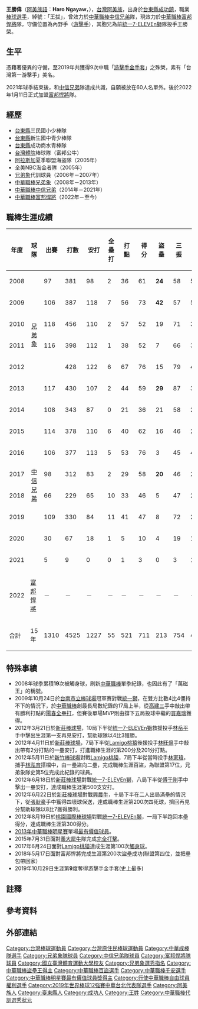 {{noteTA|A=zh-cn:傅于剛;zh-tw:傅于剛;|zh-cn:于剛;zh-tw:于剛;}}
{{Infobox CPBL player|
|name=王勝偉|
|image=|
|width=300|
|position=游擊手|
|team=富邦悍將|
|number=3|
|bats=右|
|throws=右|
|birthdate={{birth_date_and_age|1984|4|1|mf=y}}|
|birthplace={{TWN}}[[臺東縣|臺東縣]][[成功鎮|成功鎮]]|
|debutdate=3月19日
|debutyear=2008年
|debutteam=兄弟象
|statyear=2021年球季
|stat1label=打擊率
|stat1value=0.271
|stat2label=全壘打
|stat2value=55
|stat3label=打點
|stat3value=711
|stat4label=盜壘
|stat4value=213
|teams=<nowiki></nowiki> 
*[[兄弟象|兄弟象]]（2008年－2013年）
*[[中信兄弟|中信兄弟]]（2014年－2021年）
*[[富邦悍將|富邦悍將]]（2022年－）
|awards=<nowiki></nowiki>
*中華職棒年總冠軍：2010、2021
*[[中華職棒盜壘王|中華職棒盜壘王]]：2008、2009、2013、2017
*[[中華職棒最佳十人獎|中華職棒最佳十人獎]]（游擊手）：2011、2013
*[[中華職棒金手套獎|中華職棒金手套獎]]（游擊手）：2008、2010、2011、2012、2014、2015、2016、2017、2019
*[[中華職棒明星賽|中華職棒明星賽]]：2008、2009、2010、2011、2012、2013、2014、2015、2016、2017、2019
}}

'''王勝偉'''（[[阿美語|阿美族語]]：'''Haro Ngayaw'''，{{bd|1984年|4月1日|CatIdx=W王}}），[[台灣|台灣]][[阿美族|阿美族]]，出身於[[臺東縣|台東縣]][[成功鎮|成功鎮]]，職業[[棒球|棒球]][[运动员|選手]]，綽號：「王拔」，曾效力於[[中華職棒|中華職棒]][[中信兄弟|中信兄弟]]隊，現效力於[[中華職棒|中華職棒]][[富邦悍將|富邦悍將]]隊，守備位置為內野手（[[游擊手|游擊手]]），其胞兄為前[[統一7-ELEVEn獅|統一7-ELEVEn獅]]隊投手王勝榮。

== 生平 ==
憑藉著優異的守備，至2019年共獲得9次中職「[[中華職棒金手套獎|游擊手金手套]]」之殊榮，素有「台灣第一游擊手」美名。

2021年球季結束後，和[[中信兄弟|中信兄弟]]隊達成共識，自願被放在60人名單外。後於2022年1月11日正式加盟[[富邦悍將|富邦悍將]]隊。

==經歷==
*[[台東縣|台東縣]]三民國小少棒隊 
*[[台東縣|台東縣]]新生國中青少棒隊 
*[[台東縣|台東縣]]成功商水青棒隊 
*[[台灣體院|台灣體院]]棒球隊（富邦公牛） 
*[[阿拉斯加|阿拉斯加]]夏季聯盟海盜隊（2005年） 
*全美NBC淘金者隊（2005年）  
*[[兄弟象|兄弟象]]代訓球員（2006年－2007年）
*[[中華職棒|中華職棒]][[兄弟象|兄弟象]]（2008年－2013年）
*[[中華職棒|中華職棒]][[中信兄弟|中信兄弟]]（2014年－2021年）
*[[中華職棒|中華職棒]][[富邦悍將|富邦悍將]]（2022年－至今）

==職棒生涯成績==
{| class="wikitable" width="1000px"
|- style="background:YELLOW" align="center"
!年度||球隊||出賽||打數||安打||全壘打||打點||得分||盜壘||三振||四死||壘打數||雙殺打||打擊率||上壘率||長打率||OPS
|- align=center
|2008||rowspan="6" style="text-align: center;"|[[兄弟象|兄弟象]]||97||381||98||2||36||61||'''24'''||58||51||129||11||0.257||0.344||0.339||0.683
|- align=center
|2009||106||387||118||7||56||73||'''42'''||57||55||169||7||0.305||0.387||0.437||0.824
|- align=center 
|2010||118||456||110||2||57||52||19||71||32||150||6||0.241||0.289||0.329||0.618
|- align=center 
|2011||116||398||112||1||38||52||7||66||37||136||9||0.281||0.341||0.342||0.683
|- align=center 
|2012||{{Red|'''120'''}}||428||122||6||67||76||15||79||49||167||6||0.285||0.350||0.390||0.740
|- align=center 
|2013||117||430||107||2||44||59||'''29'''||87||32||137||11||0.249||0.298||0.319||0.617
|- align=center 
|2014||rowspan="8" style="text-align: center;"|[[中信兄弟|中信兄弟]]||108||343||87||0||21||36||21||58||26||103||10||0.254||0.305||0.300||0.605
|- align=center 
|2015||114||378||110||6||40||62||16||46||27||146||8||0.291||0.333||0.386||0.719
|- align=center 
|2016||106||377||113||5||53||76||3||45||42||158||8||0.300||0.365||0.419||0.784
|- align=center 
|2017||98||312||83||2||29||58||'''20'''||46||29||112||7||0.266||0.325||0.359||0.684
|- align=center 
|2018||66||229||65||10||33||46||5||47||24||118||4||0.284||0.352||0.515||0.867
|- align="center"
|2019||109||330||84||11||41||47||8||72||29||142||9||0.255||0.314||0.430||0.744
|- align="center"
|2020||30||67||18||1||5||10||4||19||12||19||2||0.269||0.375||0.343||0.605
|- align="center"
|2021||5||9||0||0||1||3||0||3||1||0||0||0.000||0.182||0.000||0.182
|- align="center"
|2022||[[富邦悍將|富邦悍將]]||－||－||－||－||－||－||－||－||－||－||－||－||－||－
|- style="background:#004a9c;color:#FFFFFF" align="center" 
|合計||15年||1310||4525||1227||55||521||711||213||754||446||1690||98||0.271||0.334||0.373||0.707
|}

==特殊事績==
*2008年球季累積'''19'''次被觸身球，刷新[[中華職棒|中華職棒]]單季紀錄，{{notetag|後在2012年被[[興農牛|興農牛]]隊[[蘇建榮|蘇建榮]]以20次打破}}也因此有了「萬磁王」的稱號。
*2009年10月24日於[[台南市立棒球場|台南市立棒球場]]冠軍賽對戰[[統一獅|統一獅]]，在雙方比數4比4僵持不下的情況下，於[[中華職棒|中華職棒]]創最長局數紀錄的17局上半，從[[高建三|高建三]]手中敲出帶有勝利打點的[[陽春全壘打|陽春全壘打]]，但賽後單場MVP則由撐下五局投球中繼的[[買嘉瑞|買嘉瑞]]獲得。
*2012年3月21日於[[新莊棒球場|新莊棒球場]]，10局下半從[[統一7-ELEVEn獅|統一7-ELEVEn獅]]救援投手[[林岳平|林岳平]]手中擊出生涯第一支再見安打，幫助球隊以4比3獲勝。
*2012年4月11日於[[新莊棒球場|新莊棒球場]]，7局下半從[[Lamigo桃猿|Lamigo桃猿]]後援投手[[林旺億|林旺億]]手中敲出帶有2分打點的一壘安打，打進職棒生涯的第200分及201分打點。
*2012年5月11日於[[新竹棒球場|新竹棒球場]]對戰[[Lamigo桃猿|Lamigo桃猿]]，7局下半從當時投手[[林家瑋|林家瑋]]，捕手[[林泓育|林泓育]]搭檔中，由一壘盜向二壘，完成職棒生涯百盜，為聯盟第17位，兄弟象隊史第5位完成此紀錄的球員。
*2012年6月18日於[[新莊棒球場|新莊棒球場]]對戰[[統一7-ELEVEn獅|統一7-ELEVEn獅]]，八局下半從[[傅于剛|傅于剛]]手中擊出一壘安打，達成職棒生涯第500支安打。
*2012年6月22日於[[新莊棒球場|新莊棒球場]]對戰[[興農牛|興農牛]]，十局下半在二人出局滿壘的情況下，從[[張耿豪|張耿豪]]手中獲得四壞球保送，達成職棒生涯第200次四死球，擠回再見分幫助球隊以8比7獲得勝利。
*2012年8月19日於[[桃園國際棒球場|桃園國際棒球場]]對戰[[統一7-ELEVEn獅|統一7-ELEVEn獅]]，一局下半跑回本壘得分，達成職棒生涯第300得分。
*[[2013年中華職棒明星賽|2013年中華職棒明星賽]]單場[[最有價值球員|最有價值球員]]。
*2015年7月31日面對[[義大犀牛|義大犀牛]]隊完成[[完全打擊|完全打擊]]。{{notetag|順序為全壘打→二壘打→三壘打→一壘打}}
*2017年6月24日面對[[Lamigo桃猿|Lamigo桃猿]]達成生涯第100次[[觸身球|觸身球]]。
*2018年5月17日面對富邦悍將完成生涯第200次盜壘成功(聯盟第四位，並把壘包帶回家）
*2019年10月29日生涯第'''9'''度奪得游擊手金手套(史上最多)

==註釋==
{{ReflistH}}
{{NoteFoot}}
{{ReflistF}}


== 參考資料 ==
{{reflist}}


==外部連結==
{{台灣棒球維基館}}
{{中華職棒球員資料|id=R272|name=王勝偉}}
{{start box}}
{{s-before|[[黃俊中|黃俊中]]}}
{{s-title|[[中華職棒|中華職棒]]代訓選秀狀元|2006年}}
{{s-after|無}}
{{s-awards}}
{{s-before|[[陳鏞基|陳鏞基]]}}
{{s-title|[[中華職棒明星賽|中華職棒明星賽]]MVP|2013年}}
{{s-after|[[郭嚴文|郭嚴文]]}}
{{s-before|[[黃龍義|黃龍義]]<br>[[張志豪|張志豪]]<br>[[林智平|林智平]]}}
{{s-title|[[中華職棒盜壘王|中華職棒盜壘王]]|2008-2009年<br>2013年<br>2017年}}
{{s-after|[[鄭達鴻_(臺灣)|鄭達鴻]]<br>[[林智平|林智平]]<br>[[王威晨|王威晨]]}}
{{s-before|[[鄭兆行|鄭兆行]]<br>[[林智勝|林智勝]]}}
{{s-title|[[中華職棒最佳十人獎|中華職棒最佳十人獎]]（游擊手）|2011年<br>2013年}}
{{s-after|[[林智勝|林智勝]]<br>[[陳鏞基|陳鏞基]]}}
{{s-before|[[林智勝|林智勝]]<br>[[鄭兆行|鄭兆行]]<br>[[林瑋恩|林瑋恩]]<br>從缺}}
{{s-title|[[中華職棒金手套獎|中華職棒金手套獎]]（游擊手）|2008年<br>2010-2012年<br>2014-2017年<br>2019年}}
{{s-after|[[鄭兆行|鄭兆行]]<br>[[林瑋恩|林瑋恩]]<br>從缺<br>[[江坤宇|江坤宇]]}}
{{end box}}
{{富邦悍將隊球員名單}}
{{兄弟象2010年中華職棒總冠軍}}
{{中華職棒千安球員}}
{{中華職棒百盜球員}}
{{2005年第二十三屆亞洲棒球錦標賽中華成棒代表隊}}
{{2008年夏季奧運棒球最終資格排名賽中華成棒代表隊}}
{{2009年世界棒球經典賽中華成棒代表隊}}
{{2017年世界棒球經典賽中華成棒代表隊}}
{{2019年世界棒球12強賽中華成棒代表隊}}
{{DEFAULTSORT:Wang Sheng Wei}}
[[Category:台灣棒球運動員|Category:台灣棒球運動員]]
[[Category:台灣原住民棒球運動員|Category:台灣原住民棒球運動員]]
[[Category:中華成棒隊選手|Category:中華成棒隊選手]]
[[Category:兄弟象隊球員|Category:兄弟象隊球員]]
[[Category:中信兄弟隊球員|Category:中信兄弟隊球員]]
[[Category:富邦悍將隊球員|Category:富邦悍將隊球員]]
[[Category:國立臺灣體育運動大學校友|Category:國立臺灣體育運動大學校友]]
[[Category:兄弟象選秀指名|Category:兄弟象選秀指名]]
[[Category:中華職棒盜壘王得主|Category:中華職棒盜壘王得主]]
[[Category:中華職棒百盜選手|Category:中華職棒百盜選手]]
[[Category:中華職棒千安選手|Category:中華職棒千安選手]]
[[Category:中華職棒明星賽最有價值球員獎得主|Category:中華職棒明星賽最有價值球員獎得主]]
[[Category:行使中華職棒自由球員權利選手|Category:行使中華職棒自由球員權利選手]]
[[Category:2019年世界棒球12強賽中華台北代表隊選手|Category:2019年世界棒球12強賽中華台北代表隊選手]]
[[Category:阿美族人|Category:阿美族人]]
[[Category:臺東縣人|Category:臺東縣人]]
[[Category:成功人|Category:成功人]]
[[Category:王姓|Category:王姓]]
[[Category:中華職棒代訓選秀狀元|Category:中華職棒代訓選秀狀元]]